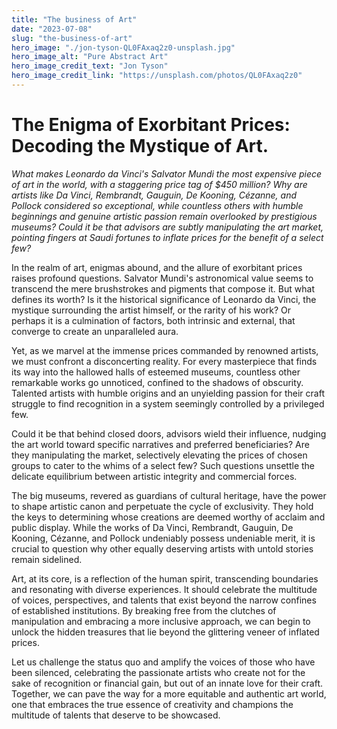 ```yaml
---
title: "The business of Art"
date: "2023-07-08"
slug: "the-business-of-art"
hero_image: "./jon-tyson-QL0FAxaq2z0-unsplash.jpg"
hero_image_alt: "Pure Abstract Art" 
hero_image_credit_text: "Jon Tyson"
hero_image_credit_link: "https://unsplash.com/photos/QL0FAxaq2z0"
---
```


# The Enigma of Exorbitant Prices: Decoding the Mystique of Art.

*What makes Leonardo da Vinci's Salvator Mundi the most expensive piece of art in the world, with a staggering price tag of $450 million? Why are artists like Da Vinci, Rembrandt, Gauguin, De Kooning, Cézanne, and Pollock considered so exceptional, while countless others with humble beginnings and genuine artistic passion remain overlooked by prestigious museums? Could it be that advisors are subtly manipulating the art market, pointing fingers at Saudi fortunes to inflate prices for the benefit of a select few?*

In the realm of art, enigmas abound, and the allure of exorbitant prices raises profound questions. Salvator Mundi's astronomical value seems to transcend the mere brushstrokes and pigments that compose it. But what defines its worth? Is it the historical significance of Leonardo da Vinci, the mystique surrounding the artist himself, or the rarity of his work? Or perhaps it is a culmination of factors, both intrinsic and external, that converge to create an unparalleled aura.

Yet, as we marvel at the immense prices commanded by renowned artists, we must confront a disconcerting reality. For every masterpiece that finds its way into the hallowed halls of esteemed museums, countless other remarkable works go unnoticed, confined to the shadows of obscurity. Talented artists with humble origins and an unyielding passion for their craft struggle to find recognition in a system seemingly controlled by a privileged few.

Could it be that behind closed doors, advisors wield their influence, nudging the art world toward specific narratives and preferred beneficiaries? Are they manipulating the market, selectively elevating the prices of chosen groups to cater to the whims of a select few? Such questions unsettle the delicate equilibrium between artistic integrity and commercial forces.

The big museums, revered as guardians of cultural heritage, have the power to shape artistic canon and perpetuate the cycle of exclusivity. They hold the keys to determining whose creations are deemed worthy of acclaim and public display. While the works of Da Vinci, Rembrandt, Gauguin, De Kooning, Cézanne, and Pollock undeniably possess undeniable merit, it is crucial to question why other equally deserving artists with untold stories remain sidelined.

Art, at its core, is a reflection of the human spirit, transcending boundaries and resonating with diverse experiences. It should celebrate the multitude of voices, perspectives, and talents that exist beyond the narrow confines of established institutions. By breaking free from the clutches of manipulation and embracing a more inclusive approach, we can begin to unlock the hidden treasures that lie beyond the glittering veneer of inflated prices.

Let us challenge the status quo and amplify the voices of those who have been silenced, celebrating the passionate artists who create not for the sake of recognition or financial gain, but out of an innate love for their craft. Together, we can pave the way for a more equitable and authentic art world, one that embraces the true essence of creativity and champions the multitude of talents that deserve to be showcased.


